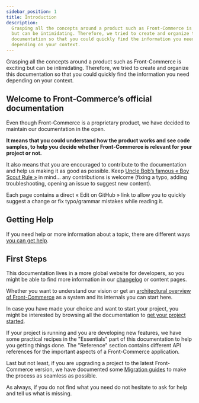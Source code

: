 ```yaml
---
sidebar_position: 1
title: Introduction
description:
  Grasping all the concepts around a product such as Front-Commerce is exciting
  but can be intimidating. Therefore, we tried to create and organize this
  documentation so that you could quickly find the information you need
  depending on your context.
---
```



Grasping all the concepts around a product such as Front-Commerce is exciting
but can be intimidating. Therefore, we tried to create and organize this
documentation so that you could quickly find the information you need depending
on your context.

## Welcome to Front-Commerce’s official documentation

Even though Front-Commerce is a proprietary product, we have decided to maintain
our documentation in the open.

**It means that you could understand how the product works and see code samples,
to help you decide whether Front-Commerce is relevant for your project or not.**

It also means that you are encouraged to contribute to the documentation and
help us making it as good as possible. Keep
[Uncle Bob’s famous « Boy Scout Rule »](http://wiki.c2.com/?BoyScoutRule) in
mind… any contributions is welcome (fixing a typo, adding troubleshooting,
opening an issue to suggest new content).

Each page contains a direct « Edit on GitHub » link to allow you to quickly
suggest a change or fix typo/grammar mistakes while reading it.

## Getting Help

If you need help or more information about a topic, there are different ways
[you can get help](https://help.front-commerce.com/en/articles/5910607-when-how-can-i-reach-the-front-commerce-support-team).

## First Steps

This documentation lives in a more global website for developers, so you might
be able to find more information in our [changelog](/changelog) or content
pages.

Whether you want to understand our vision or get an
[architectural overview of Front-Commerce](/docs/2.x/concepts/architecture-overview)
as a system and its internals you can start here.

In case you have made your choice and want to start your project, you might be
interested by browsing all the documentation to
[get your project started](/docs/2.x/essentials/installation).

If your project is running and you are developing new features, we have some
practical recipes in the "Essentials" part of this documentation to help you
getting things done. The "Reference" section contains different API references
for the important aspects of a Front-Commerce application.

Last but not least, if you are upgrading a project to the latest Front-Commerce
version, we have documented some
[Migration guides](/docs/2.x/appendices/migration-guides) to make the process as
seamless as possible.

As always, if you do not find what you need do not hesitate to <ContactLink>ask
for help and tell us what is missing</ContactLink>.
